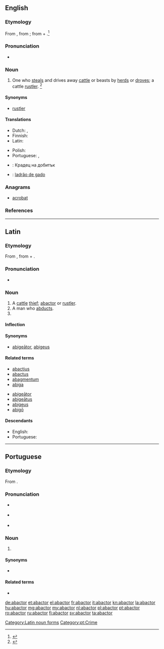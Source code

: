 ==English==

===Etymology===
From {{etyl|LL.|en}} {{term|abactor||cattle rustler|lang=la}}, from {{m|la|abigō||drive away}}; from {{term|ab||from, away from|lang=la}} + {{m|la|agō||drive}}.<ref>{{R:MW3 1976|page=3}}</ref>

===Pronunciation===
* {{a|GenAm}} {{IPA|/ˈæˌbæk.tɚ/|/æˈbæk.tɚ/|lang=en}}

===Noun===
{{en-noun}}

# {{context|legal|obsolete|lang=en}} One who [[steal]]s and drives away [[cattle]] or beasts by [[herd]]s or [[drove]]s; a cattle [[rustler]]. {{defdate|Attested from the mid 17<sup>th</sup> century until the early 19<sup>th</sup> century.}}<ref>{{R:SOED5|page=2}}</ref>

====Synonyms====
* [[rustler]]

====Translations====
{{trans-top|one who steals and drives away cattle or beasts by herds}}
* Dutch: {{t|nl|runderdief|m}}, {{t+|nl|veedief|m}}
* Finnish: {{t|fi|karjavaras}}
* Latin: {{t+|la|abactor|m}}
{{trans-mid}}
* Polish: {{t|pl|złodziej bydła|m}}
* Portuguese: {{t+|pt|abactor|m}}, {{t|pt|abígeo|m}}
{{trans-bottom}}

{{checktrans-top}}
* {{ttbc|bg}}: Крадец на добитък
{{trans-mid}}
* {{ttbc|pt}}: [[ladrão de gado]]
{{trans-bottom}}

===Anagrams===
* [[acrobat#English|acrobat]]

===References===
<references/>

----

==Latin==

===Etymology===
From {{m|la|abigō||drive away}}, from {{term|ab||from, away from|lang=la}} + {{m|la|agō||drive}}.

===Pronunciation===
* {{a|Classical}} {{IPA|/abˈak.tor/|lang=la}}

===Noun===
{{la-noun|abactor|abactoris|abactōris|m|third}}

# A [[cattle]] [[thief]]; [[#English|abactor]] or [[rustler]].
# A man who [[abduct]]s.
# {{inflection of|abactor||voc|s|lang=la}}

====Inflection====
{{la-decl-3rd|abactor|abactōr}}

====Synonyms====
* {{sense|cattle thief}} [[abigeator|abigeātor]], [[abigeus]]

====Related terms====
{{top2}}
* [[abactius]]
* [[abactus]]
* [[abagmentum]]
* [[abiga]]
{{mid2}}
* [[abigeator|abigeātor]]
* [[abigeatus|abigeātus]]
* [[abigeus]]
* [[abigo|abigō]]
{{bottom}}

====Descendants====
* English: {{l/en|abactor}}
* Portuguese: {{l/pt|abactor}}

[[Category:Latin noun forms]]

----

==Portuguese==

===Etymology===
From {{etyl|la|pt}} {{term|abactor|lang=la}}.

===Pronunciation===
* {{a|Paulista|South Brazil}} {{IPA|/aˌbakˈtoɾ/|/aˌbakiˈtoɾ/|lang=pt}}
* {{a|Paulista}} {{IPA|/aˌbakˈtoɹ/|/aˌbakiˈtoɹ/|lang=pt}}
* {{a|South Brazil}} {{IPA|/aˌbakˈtoɻ/|/aˌbakiˈtoɻ/|lang=pt}}

===Noun===
{{pt-noun|m|es|f=abactora}}

# {{l/en|abactor}} {{gloss|cattle thief}}

====Synonyms====
* {{l/pt|abígeo}}

====Related terms====
* {{l/pt|abacto}}

[[Category:pt:Crime]]

[[de:abactor]]
[[et:abactor]]
[[el:abactor]]
[[fr:abactor]]
[[it:abactor]]
[[kn:abactor]]
[[la:abactor]]
[[hu:abactor]]
[[mg:abactor]]
[[my:abactor]]
[[nl:abactor]]
[[pl:abactor]]
[[pt:abactor]]
[[ro:abactor]]
[[ru:abactor]]
[[fi:abactor]]
[[sv:abactor]]
[[ta:abactor]]